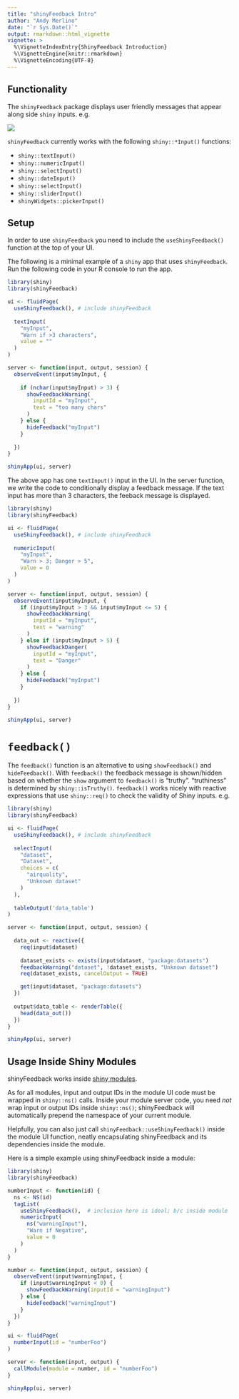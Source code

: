 ```yaml
---
title: "shinyFeedback Intro"
author: "Andy Merlino"
date: "`r Sys.Date()`"
output: rmarkdown::html_vignette
vignette: >
  %\VignetteIndexEntry{ShinyFeedback Introduction}
  %\VignetteEngine{knitr::rmarkdown}
  %\VignetteEncoding{UTF-8}
---
```


## Functionality

The `shinyFeedback` package displays user friendly messages that appear along side `shiny` inputs.  e.g.

![](feedback-screenshot.png)

`shinyFeedback` currently works with the following `shiny::*Input()` functions:

- `shiny::textInput()`
- `shiny::numericInput()`
- `shiny::selectInput()`
- `shiny::dateInput()`
- `shiny::selectInput()`
- `shiny::sliderInput()`
- `shinyWidgets::pickerInput()`

## Setup

In order to use `shinyFeedback` you need to include the `useShinyFeedback()` function at the top of your UI.

The following is a minimal example of a `shiny` app that uses `shinyFeedback`.  Run the following code in your R console to run the app.

```r
library(shiny)
library(shinyFeedback)

ui <- fluidPage(
  useShinyFeedback(), # include shinyFeedback
  
  textInput(
    "myInput",
    "Warn if >3 characters",
    value = ""
  )
)

server <- function(input, output, session) {
  observeEvent(input$myInput, {
    
    if (nchar(input$myInput) > 3) {
      showFeedbackWarning(
        inputId = "myInput",
        text = "too many chars"
      )  
    } else {
      hideFeedback("myInput")
    }
    
  })
}

shinyApp(ui, server)
```

The above app has one `textInput()` input in the UI.  In the server function, we write the code to conditionally display a feedback message. If the text input has more than 3 characters, the feeback message is displayed.

```r
library(shiny)
library(shinyFeedback)

ui <- fluidPage(
  useShinyFeedback(), # include shinyFeedback
  
  numericInput(
    "myInput",
    "Warn > 3; Danger > 5",
    value = 0
  )
)

server <- function(input, output, session) {
  observeEvent(input$myInput, {
    if (input$myInput > 3 && input$myInput <= 5) {
      showFeedbackWarning(
        inputId = "myInput",
        text = "warning"
      )
    } else if (input$myInput > 5) {
      showFeedbackDanger(
        inputId = "myInput",
        text = "Danger"
      )
    } else {
      hideFeedback("myInput")
    }
    
  })
}

shinyApp(ui, server)
```


# `feedback()`

The `feedback()` function is an alternative to using `showFeedback()` and `hideFeedback()`.  With `feedback()` the feedback message is shown/hidden based on whether the `show` argument to `feedback()` is "truthy".  "truthiness" is determined by `shiny::isTruthy()`.  `feedback()` works nicely with reactive expressions that use `shiny::req()` to check the validity of Shiny inputs.  e.g.

```r
library(shiny)
library(shinyFeedback)

ui <- fluidPage(
  useShinyFeedback(), # include shinyFeedback
  
  selectInput(
    "dataset",
    "Dataset",
    choices = c(
      "airquality",
      "Unknown dataset"
    )
  ),
  
  tableOutput('data_table')
)

server <- function(input, output, session) {
  
  data_out <- reactive({
    req(input$dataset)
    
    dataset_exists <- exists(input$dataset, "package:datasets")
    feedbackWarning("dataset", !dataset_exists, "Unknown dataset")
    req(dataset_exists, cancelOutput = TRUE)

    get(input$dataset, "package:datasets")
  })
  
  output$data_table <- renderTable({
    head(data_out())
  })
}

shinyApp(ui, server)
```


## Usage Inside Shiny Modules

shinyFeedback works inside [shiny modules](https://shiny.rstudio.com/articles/modules.html).

As for all modules, input and output IDs in the module UI code must be wrapped in `shiny::ns()` calls.
Inside your module server code, you need *not* wrap input or output IDs inside `shiny::ns()`; shinyFeedback will automatically prepend the namespace of your current module.

Helpfully, you can also just call `shinyFeedback::useShinyFeedback()` inside the module UI function, neatly encapsulating shinyFeedback and its dependencies inside the module.

Here is a simple example using shinyFeedback inside a module:

```r
library(shiny)
library(shinyFeedback)

numberInput <- function(id) {
  ns <- NS(id)
  tagList(
    useShinyFeedback(),  # inclusion here is ideal; b/c inside module
    numericInput(
      ns("warningInput"),
      "Warn if Negative",
      value = 0
    )
  )
}

number <- function(input, output, session) {
  observeEvent(input$warningInput, {
    if (input$warningInput < 0) {
      showFeedbackWarning(inputId = "warningInput")
    } else {
      hideFeedback("warningInput")
    }
  })
}

ui <- fluidPage(
  numberInput(id = "numberFoo")
)

server <- function(input, output) {
  callModule(module = number, id = "numberFoo")
}

shinyApp(ui, server)
```